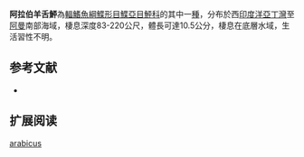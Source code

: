 {{Speciesbox
| name = 阿拉伯羊舌鮃
| image = 
| image_width = 250px
| image_caption = 
| status = NE
| status_system = IUCN3.1
| genus = Arnoglossus
| species = arabicus
| authority = [[Norman|Norman]], 1939
| synonyms = 
}}

'''阿拉伯羊舌鮃'''為[[輻鰭魚綱|輻鰭魚綱]][[鰈形目|鰈形目]][[鰈亞目|鰈亞目]][[鮃科|鮃科]]的其中一[[種|種]]，分布於西[[印度洋|印度洋]][[亞丁灣|亞丁灣]]至[[阿曼|阿曼]]南部海域，棲息深度83-220公尺，體長可達10.5公分，棲息在底層水域，生活習性不明。
==参考文献==
*{{FishBase_species|genus=Arnoglossus|species=arabicus|year=2014|month=4}}

== 扩展阅读 ==
{{refbegin}}
{{wikispecies-inline|Arnoglossus arabicus|阿拉伯羊舌鮃}}
{{refend}}
{{Taxonbar|from=Q2544054}}

[[Category:羊舌鮃屬|arabicus]]


{{魚類小作品}}